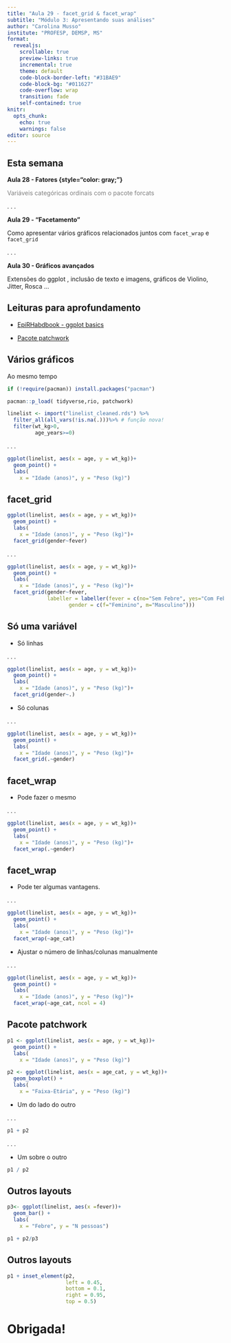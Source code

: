 ```yaml
---
title: "Aula 29 - facet_grid & facet_wrap"
subtitle: "Módulo 3: Apresentando suas análises"
author: "Carolina Musso"
institute: "PROFESP, DEMSP, MS"
format: 
  revealjs:
    scrollable: true
    preview-links: true
    incremental: true 
    theme: default
    code-block-border-left: "#31BAE9"
    code-block-bg: "#011627"
    code-overflow: wrap
    transition: fade
    self-contained: true
knitr:
  opts_chunk:
    echo: true
    warnings: false
editor: source
---
```


## Esta semana

**Aula 28 - Fatores {style="color: gray;"}**

[Variáveis categóricas ordinais com o pacote forcats]{style="color: gray;"}

. . .

**Aula 29 - "Facetamento"**

Como apresentar vários gráficos relacionados juntos com `facet_wrap` e `facet_grid`

. . .

**Aula 30 - Gráficos avançados**

Extensões do ggplot , inclusão de texto e imagens, gráficos de Violino, Jitter, Rosca ...

## Leituras para aprofundamento

-   [EpiRHabdbook - ggplot basics](https://epirhandbook.com/en/ggplot-basics.html?q=facet#ggplot-basics)

-   [Pacote patchwork](https://patchwork.data-imaginist.com)

## Vários gráficos

Ao mesmo tempo

```r
if (!require(pacman)) install.packages("pacman") 

pacman::p_load( tidyverse,rio, patchwork) 

linelist <- import("linelist_cleaned.rds") %>% 
  filter_all(all_vars(!is.na(.)))%>% # função nova!
  filter(wt_kg>0,
         age_years>=0) 
```

. . .

```r
ggplot(linelist, aes(x = age, y = wt_kg))+
  geom_point() +
  labs(
    x = "Idade (anos)", y = "Peso (kg)")
```

## facet_grid

```r
ggplot(linelist, aes(x = age, y = wt_kg))+
  geom_point() +
  labs(
    x = "Idade (anos)", y = "Peso (kg)")+
  facet_grid(gender~fever)
```

. . .

```r
ggplot(linelist, aes(x = age, y = wt_kg))+
  geom_point() +
  labs(
    x = "Idade (anos)", y = "Peso (kg)")+
  facet_grid(gender~fever,
             labeller = labeller(fever = c(no="Sem Febre", yes="Com Febre"), 
                    gender = c(f="Feminino", m="Masculino")))
```

## Só uma variável

-   Só linhas

. . .

```r
ggplot(linelist, aes(x = age, y = wt_kg))+
  geom_point() +
  labs(
    x = "Idade (anos)", y = "Peso (kg)")+
  facet_grid(gender~.)
```

-   Só colunas

. . .

```r
ggplot(linelist, aes(x = age, y = wt_kg))+
  geom_point() +
  labs(
    x = "Idade (anos)", y = "Peso (kg)")+
  facet_grid(.~gender)
```

## facet_wrap

-   Pode fazer o mesmo

. . .

```r
ggplot(linelist, aes(x = age, y = wt_kg))+
  geom_point() +
  labs(
    x = "Idade (anos)", y = "Peso (kg)")+
  facet_wrap(.~gender)
```

## facet_wrap

-   Pode ter algumas vantagens.

. . .

```r
ggplot(linelist, aes(x = age, y = wt_kg))+
  geom_point() +
  labs(
    x = "Idade (anos)", y = "Peso (kg)")+
  facet_wrap(~age_cat)
```

-   Ajustar o número de linhas/colunas manualmente

. . .

```r
ggplot(linelist, aes(x = age, y = wt_kg))+
  geom_point() +
  labs(
    x = "Idade (anos)", y = "Peso (kg)")+
  facet_wrap(~age_cat, ncol = 4)
```

## Pacote patchwork

```r
p1 <- ggplot(linelist, aes(x = age, y = wt_kg))+
  geom_point() +
  labs(
    x = "Idade (anos)", y = "Peso (kg)")

p2 <- ggplot(linelist, aes(x = age_cat, y = wt_kg))+
  geom_boxplot() +
  labs(
    x = "Faixa-Etária", y = "Peso (kg)")
```

-   Um do lado do outro

. . .

```r
p1 + p2
```

. . .

-   Um sobre o outro

```r

p1 / p2
```

## Outros layouts

```r
p3<- ggplot(linelist, aes(x =fever))+
  geom_bar() +
  labs(
    x = "Febre", y = "N pessoas")

p1 + p2/p3
```

## Outros layouts

```r
p1 + inset_element(p2, 
                   left = 0.45, 
                   bottom = 0.1, 
                   right = 0.95, 
                   top = 0.5)
```

# Obrigada!
